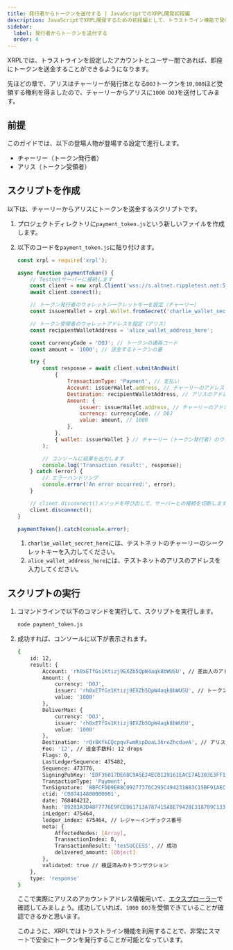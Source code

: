 ```yaml
---
title: 発行者からトークンを送付する | JavaScriptでのXRPL開発初段編
description: JavaScriptでXRPL開発するための初段編として、トラストライン機能で発行したトークンを発行者から送付する方法について紹介しています。
sidebar:
  label: 発行者からトークンを送付する
  order: 4
---
```



XRPLでは、トラストラインを設定したアカウントとユーザー間であれば、即座にトークンを送金することができるようになります。

先ほどの章で、アリスはチャーリーが発行体となる`DOJ`トークンを`10,000`ほど受領する権利を得ましたので、チャーリーからアリスに`1000 DOJ`を送付してみます。

## 前提

このガイドでは、以下の登場人物が登場する設定で進行します。

- チャーリー（トークン発行者）
- アリス（トークン受領者）

## スクリプトを作成

以下は、チャーリーからアリスにトークンを送金するスクリプトです。

<Steps>

1. プロジェクトディレクトリに`payment_token.js`という新しいファイルを作成します。
2. 以下のコードを`payment_token.js`に貼り付けます。

    ```javascript
    const xrpl = require('xrpl');

    async function paymentToken() {
        // Testnetサーバーに接続します
        const client = new xrpl.Client('wss://s.altnet.rippletest.net:51233');
        await client.connect();

        // トークン発行者のウォレットシークレットキーを設定（チャーリー）
        const issuerWallet = xrpl.Wallet.fromSecret('charlie_wallet_secret_here');

        // トークン受領者のウォレットアドレスを設定（アリス）
        const recipientWalletAddress = 'alice_wallet_address_here';

        const currencyCode = 'DOJ'; // トークンの通貨コード
        const amount = '1000'; // 送金するトークンの量

        try {
            const response = await client.submitAndWait(
                {
                    TransactionType: 'Payment', // 支払い
                    Account: issuerWallet.address, // チャーリーのアドレス（トークン発行者）
                    Destination: recipientWalletAddress, // アリスのアドレス
                    Amount: {
                        issuer: issuerWallet.address, // チャーリーのアドレス（トークン発行者）
                        currency: currencyCode, // DOJ
                        value: amount, // 1000
                    },
                },
                { wallet: issuerWallet } // チャーリー（トークン発行者）のウォレットで認証
            );

            // コンソールに結果を出力します
            console.log('Transaction result:', response);
        } catch (error) {
            // エラーハンドリング
            console.error('An error occurred:', error);
        }

        // client.disconnect()メソッドを呼び出して、サーバーとの接続を切断します
        client.disconnect();
    }

    paymentToken().catch(console.error);
    ```

    1. `charlie_wallet_secret_here`には、テストネットのチャーリーのシークレットキーを入力してください。
    2. `alice_wallet_address_here`には、テストネットのアリスのアドレスを入力してください。
</Steps>

## スクリプトの実行

<Steps>

1. コマンドラインで以下のコマンドを実行して、スクリプトを実行します。

    ```bash
    node payment_token.js
    ```

2. 成功すれば、コンソールに以下が表示されます。

    ```bash
    {
        id: 12,
        result: {
            Account: 'rh8xETfGs1Ktizj9EXZb5QpW4aqk8bWUSU', // 差出人のアドレス（トークン発行者：チャーリー）
            Amount: {
                currency: 'DOJ',
                issuer: 'rh8xETfGs1Ktizj9EXZb5QpW4aqk8bWUSU', // トークン発行者のアドレス（チャーリー）
                value: '1000'
            },
            DeliverMax: {
                currency: 'DOJ',
                issuer: 'rh8xETfGs1Ktizj9EXZb5QpW4aqk8bWUSU',
                value: '1000'
            },
            Destination: 'rQr8KfkCQcpqvFwmRspDoaL36reZhcdaeA', // アリスのアドレス
            Fee: '12', // 送金手数料: 12 drops
            Flags: 0,
            LastLedgerSequence: 475482,
            Sequence: 473776,
            SigningPubKey: 'EDF36017DE68C9A5E24ECB129161EACE7AE303E3FF151FF71E1160B0EEA6B8074F',
            TransactionType: 'Payment',
            TxnSignature: '8BFCFDD9E88C09277376C295C494231883C15BF91AEC86CFC288CF58731526CD8BDE4B13CC4EAEE1E6E51254F0BB0A8B9E7ACC1C0ABFEB9EB5C4ECBA891A330B',
            ctid: 'C007414800000001',
            date: 768404212,
            hash: '89283A3D48F7776E9FCE061713A787415A8E79428C318709C133A7A5F085EDC5', // ハッシュ値
            inLedger: 475464,
            ledger_index: 475464, // レジャーインデックス番号
            meta: {
                AffectedNodes: [Array],
                TransactionIndex: 0,
                TransactionResult: 'tesSUCCESS', // 成功
                delivered_amount: [Object]
            },
            validated: true // 検証済みのトランザクション
        },
        type: 'response'
    }
    ```
    
    ここで実際にアリスのアカウントアドレス情報用いて、[エクスプローラー](https://test.bithomp.com/explorer/)で確認してみましょう。成功していれば、`1000 DOJ`を受領できていることが確認できるかと思います。

    このように、XRPLではトラストライン機能を利用することで、非常にスマートで安全にトークンを発行することが可能となっています。
</Steps>